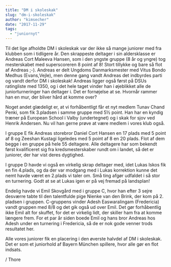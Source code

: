```yaml
---
title: "DM i skoleskak"
slug: "dm-i-skoleskak"
author: "kimsecher"
date: "2017-11-29"
tags: 
  - "juniornyt"
---
```


Til det lige afholdte DM i skoleskak var der ikke så mange juniorer med fra klubben som i tidligere år. Den skrappeste deltager i sin aldersklasse er Andreas Cort Maleeva Hansen, som i den yngste gruppe (8 år og yngre) tog mesterskabet med superscoreren 8 point af 8! Stort tillykke og bare så flot af Andreas ;-). Andreas er delt Ungdoms Danmarksmester med Vitus Bondo Medhus (Evans,Vejle), men denne gang vandt Andreas det indbyrdes parti og vandt derfor DM i skoleskak! Andreas ligger også først på DSUs ratingliste med 1350, og i det hele taget vinder han i øjeblikket alle de juniorturneringer han deltager i. Det er fornøjelse at se. Hvornår rammer han en mur, der bliver hård at komme over?

Noget andet glædeligt er, at vi forhåbentligt får et nyt medlem Tunav Chand Penki, som fik 3.pladsen i samme gruppe med 5½ point. Han har en kyndig træner på European School i Valby (undertegnet) og i skak for sjov ved Henrik Andersen. Nu vil han gerne prøve at være medlem i vores klub også.

I gruppe E fik Andreas storebror Daniel Cort Hansen en 17 plads med 5 point af 8 og Zeeshan Kustagi ligeledes med 5 point af 8 en 20 plads. Flot af dem begge i en gruppe på hele 55 deltagere. Alle deltagere har som bekendt først kvalificeret sig fra kredsmesterskaber rundt om i landet, så det er juniorer, der har vist deres dygtighed.

I gruppe D havde vi også en virkelig skrap deltager med, idet Lukas Iskos fik en fin 4.plads, og da der var modgang med i Lukas korrektion kunne det nemt havde været en 2.plads vi taler om. Små ting afgør udfaldet i så stor en turnering. Godt at se at Lukas igen er på vej fremad på landsplan!

Endelig havde vi Emil Skovgård med i gruppe C, hvor han efter 3 sejre desværre tabte til den talentfulde pige Nienke van den Brink, der kom på 2. pladsen i gruppen. C-gruppens vinder Adesh Easwaralingam (Fredericia) vandt gruppen med 8/8 og det gik også ud over Emil. Det gør forhåbentlig ikke Emil alt for skuffet, for det er virkelig lidt, der skiller ham fra at komme længere frem. For et par år siden boede Emil og hans bror Andreas hos Adesh under en turnering i Fredericia, så de er nok gode venner trods resultatet her.

Alle vores juniorer fik en placering i den øverste halvdel af DM i skoleskak. Det er som et juniorhold af Bayern München spillere, hvor alle gør en flot indsats.

/ Thore
